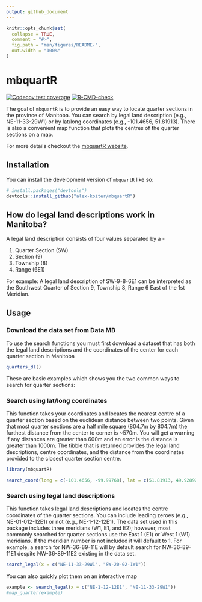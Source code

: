 ```yaml
---
output: github_document
---
```


<!-- README.md is generated from README.Rmd. Please edit that file -->

```r
knitr::opts_chunk$set(
  collapse = TRUE,
  comment = "#>",
  fig.path = "man/figures/README-",
  out.width = "100%"
)
```

# mbquartR

<!-- badges: start -->
[![Codecov test coverage](https://codecov.io/gh/alex-koiter/mbquartR/branch/main/graph/badge.svg)](https://app.codecov.io/gh/alex-koiter/mbquartR?branch=main)
[![R-CMD-check](https://github.com/alex-koiter/mbquartR/actions/workflows/R-CMD-check.yaml/badge.svg)](https://github.com/alex-koiter/mbquartR/actions/workflows/R-CMD-check.yaml)
<!-- badges: end -->

The goal of `mbquartR` is to provide an easy way to locate quarter sections in the province of Manitoba. You can search by legal land description (e.g., NE-11-33-29W1) or by lat/long coordinates (e.g., -101.4656, 51.81913). There is also a convenient map function that plots the centres of the quarter sections on a map.

For more details checkout the [mbquartR website](http://alexkoiter.ca/mbquartR/).

## Installation

You can install the development version of `mbquartR` like so:

```r
# install.packages("devtools")
devtools::install_github("alex-koiter/mbquartR")
```
## How do legal land descriptions work in Manitoba?
A legal land description consists of four values separated by a -

1. Quarter Section (SW)
2. Section (9)
3. Township (8)
4. Range (6E1)

For example: 
A legal land description of SW-9-8-6E1 can be interpreted as the Southwest Quarter of Section 9, Township 8, Range 6 East of the 1st Meridian. 


## Usage

### Download the data set from Data MB

To use the search functions you must first download a dataset that has both the legal land descriptions and the coordinates of the center for each quarter section in Manitoba

```r
quarters_dl()
```


These are basic examples which shows you the two common ways to search for quarter sections:

### Search using lat/long coordinates
This function takes your coordinates and locates the nearest centre of a quarter section based on the euclidean distance between two points. Given that most quarter sections are a half mile square (804.7m by 804.7m) the furthest distance from the center to corner is ~570m. You will get a warning if any distances are greater than 600m and an error is the distance is greater than 1000m. The tibble that is returned provides the legal land descriptions, centre coordinates, and the distance from the coordinates provided to the closest quarter section centre. 

```r
library(mbquartR)

search_coord(long = c(-101.4656, -99.99768), lat = c(51.81913, 49.928926))
```

### Search using legal land descriptions
This function takes legal land descriptions and locates the centre coordinates of the quarter sections. You can include leading zeroes (e.g., NE-01-012-12E1) or not (e.g., NE-1-12-12E1). The data set used in this package includes three meridians (W1, E1, and E2); however, most commonly searched for quarter sections use the East 1 (E1) or West 1 (W1) meridians. If the meridian number is not included it will default to 1. For example, a search for NW-36-89-11E will by default search for NW-36-89-11E1 despite NW-36-89-11E2 existing in the data set.

```r

search_legal(x = c("NE-11-33-29W1", "SW-20-02-1W1"))
```

You can also quickly plot them on an interactive map

```r
example <- search_legal(x = c("NE-1-12-12E1", "NE-11-33-29W1"))
#map_quarter(example)
```

